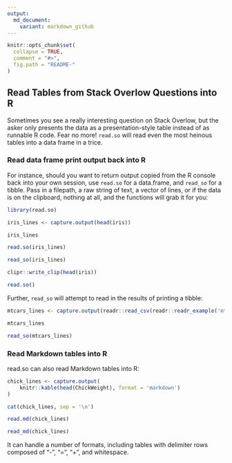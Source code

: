 ```yaml
---
output:
  md_document:
    variant: markdown_github
---
```


<!-- README.md is generated from README.Rmd. Please edit that file -->

```r
knitr::opts_chunk$set(
  collapse = TRUE,
  comment = "#>",
  fig.path = "README-"
)
```

## Read Tables from Stack Overlow Questions into R

Sometimes you see a really interesting question on Stack Overlow, but the asker 
only presents the data as a presentation-style table instead of as runnable R 
code. Fear no more! `read.so` will read even the most heinous tables into a 
data frame in a trice.

### Read data frame print output back into R

For instance, should you want to return output copied from the R console back 
into your own session, use `read.so` for a data.frame, and `read_so` for a 
tibble. Pass in a filepath, a raw string of text, a vector of lines, or if the 
data is on the clipboard, nothing at all, and the functions will grab it for 
you:

```r
library(read.so)

iris_lines <- capture.output(head(iris))

iris_lines

read.so(iris_lines)

read_so(iris_lines)

clipr::write_clip(head(iris))

read.so()
```

Further, `read_so` will attempt to read in the results of printing a tibble:

```r
mtcars_lines <- capture.output(readr::read_csv(readr::readr_example('mtcars.csv')))

mtcars_lines

read_so(mtcars_lines)
```

### Read Markdown tables into R

read.so can also read Markdown tables into R:

```r
chick_lines <- capture.output(
    knitr::kable(head(ChickWeight), format = 'markdown')
)

cat(chick_lines, sep = '\n')

read.md(chick_lines)

read_md(chick_lines)
```

It can handle a number of formats, including tables with delimiter rows 
composed of "-", "=", "+", and whitespace.
